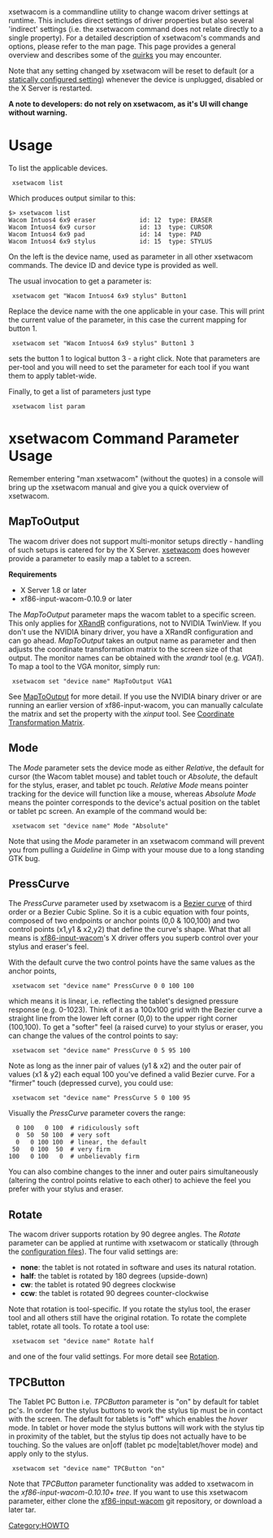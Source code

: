 xsetwacom is a commandline utility to change wacom driver settings at runtime. This includes direct settings of driver properties but also several 'indirect' settings (i.e. the xsetwacom command does not relate directly to a single property). For a detailed description of xsetwacom's commands and options, please refer to the man page. This page provides a general overview and describes some of the [[#xsetwacom Command Parameter Usage|quirks]] you may encounter.

Note that any setting changed by xsetwacom will be reset to default (or a
[[Configuring X|statically configured setting]]) whenever the device is
unplugged, disabled or the X Server is restarted.

'''A note to developers: do not rely on xsetwacom, as it's UI will change without warning.'''

= Usage =
To list the applicable devices. 
  xsetwacom list

Which produces output similar to this:
<pre>
$> xsetwacom list
Wacom Intuos4 6x9 eraser        	id: 12	type: ERASER    
Wacom Intuos4 6x9 cursor        	id: 13	type: CURSOR    
Wacom Intuos4 6x9 pad           	id: 14	type: PAD       
Wacom Intuos4 6x9 stylus        	id: 15	type: STYLUS    
</pre>
On the left is the device name, used as parameter in all other xsetwacom commands. The device ID and device type is provided as well.


The usual invocation to get a parameter is:
  xsetwacom get "Wacom Intuos4 6x9 stylus" Button1

Replace the device name with the one applicable in your case. This will print the current value of the parameter, in this case the current mapping for button 1.
  xsetwacom set "Wacom Intuos4 6x9 stylus" Button1 3
sets the button 1 to logical button 3 - a right click. Note that parameters are per-tool and you will need to set the parameter for each tool if you want them to apply tablet-wide.

Finally, to get a list of parameters just type
  xsetwacom list param

= xsetwacom Command Parameter Usage =
Remember entering "man xsetwacom" (without the quotes) in a console will bring up the xsetwacom manual and give you a quick overview of xsetwacom.

== MapToOutput ==
The wacom driver does not support multi-monitor setups directly - handling of such setups is catered for by the X Server. [[xsetwacom]] does however provide a parameter to easily map a tablet to a screen.

'''Requirements'''
* X Server 1.8 or later
* xf86-input-wacom-0.10.9 or later

The ''MapToOutput'' parameter maps the wacom tablet to a specific screen. This only applies for [http://www.x.org/wiki/Projects/XRandR XRandR] configurations, not to NVIDIA TwinView. If you don't use the NVIDIA binary driver, you have a XRandR configuration and can go ahead.  ''MapToOutput'' takes an output name as parameter and then adjusts the coordinate transformation matrix to the screen size of that output. The monitor names can be obtained with the ''xrandr'' tool (e.g. ''VGA1''). To map a tool to the VGA monitor, simply run:

  xsetwacom set "device name" MapToOutput VGA1

See [[Dual and Multi-Monitor Set Up#MapToOutput|MapToOutput]] for more detail.  If you use the NVIDIA binary driver or are running an earlier version of xf86-input-wacom, you can manually calculate the matrix and set the property with the ''xinput'' tool.  See [[Dual and Multi-Monitor Set Up#Coordinate Transformation Matrix|Coordinate Transformation Matrix]].

== Mode ==
The ''Mode'' parameter sets the device mode as either ''Relative'', the default for cursor (the Wacom tablet mouse) and tablet touch or ''Absolute'', the default for the stylus, eraser, and tablet pc touch.  ''Relative Mode'' means pointer tracking for the device will  function like a mouse, whereas ''Absolute Mode'' means the pointer corresponds to the device's actual position on the tablet or tablet pc screen.  An example of the command would be:

  xsetwacom set "device name" Mode "Absolute"

Note that using the ''Mode'' parameter in an xsetwacom command will prevent you from pulling a ''Guideline'' in Gimp with your mouse due to a long standing GTK bug.

== PressCurve ==
The ''PressCurve'' parameter used by xsetwacom is a [http://en.wikipedia.org/wiki/B%C3%A9zier_curve Bezier curve] of third order or a Bezier Cubic Spline.  So it is a cubic equation with four points, composed of two endpoints or anchor points (0,0 & 100,100) and two control points (x1,y1 & x2,y2) that define the curve's shape.  What that all means is [[xf86-input-wacom]]'s X driver offers you superb control over your stylus and eraser's feel.

With the default curve the two control points have the same values as the anchor points,

  xsetwacom set "device name" PressCurve 0 0 100 100

which means it is linear, i.e. reflecting the tablet's designed pressure response (e.g. 0-1023).  Think of it as a 100x100 grid with the Bezier curve a straight line from the lower left corner (0,0) to the upper right corner (100,100).  To get a "softer" feel (a raised curve) to your stylus or eraser, you can change the values of the control points to say:

  xsetwacom set "device name" PressCurve 0 5 95 100

Note as long as the inner pair of values (y1 & x2) and the outer pair of values (x1 & y2) each equal 100 you've defined a valid Bezier curve.  For a "firmer" touch (depressed curve), you could use:

  xsetwacom set "device name" PressCurve 5 0 100 95

Visually the ''PressCurve'' parameter covers the range:
<pre>
  0 100   0 100  # ridiculously soft
  0  50  50 100  # very soft
  0   0 100 100  # linear, the default
 50   0 100  50  # very firm
100   0 100   0  # unbelievably firm
</pre>
You can also combine changes to the inner and outer pairs simultaneously (altering the control points relative to each other) to achieve the feel you prefer with your stylus and eraser.

== Rotate ==
The wacom driver supports rotation by 90 degree angles. The ''Rotate'' parameter can be applied at runtime with xsetwacom or statically (through the [[Configuring X|configuration files]]).  The four valid settings are:

* '''none''': the tablet is not rotated in software and uses its natural rotation.
* '''half''': the tablet is rotated by 180 degrees (upside-down)
* '''cw''': the tablet is rotated 90 degrees clockwise
* '''ccw''': the tablet is rotated 90 degrees counter-clockwise

Note that rotation is tool-specific. If you rotate the stylus tool, the eraser tool and all others still have the original rotation. To rotate the complete tablet, rotate all tools.  To rotate a tool use:

  xsetwacom set "device name" Rotate half

and one of the four valid settings.  For more detail see [[Rotation]].

== TPCButton ==
The Tablet PC Button i.e. ''TPCButton'' parameter is "on" by default for tablet pc's.  In order for the stylus buttons to work the stylus tip must be in contact with the screen.  The default for tablets is "off" which enables the ''hover'' mode.  In tablet or hover mode the stylus buttons will work with the stylus tip in proximity of the tablet, but the stylus tip does not actually have to be touching.  So the values are on|off (tablet pc mode|tablet/hover mode) and apply only to the stylus.

  xsetwacom set "device name" TPCButton "on"

Note that ''TPCButton'' parameter functionality was added to xsetwacom in the ''xf86-input-wacom-0.10.10+ tree''.  If you want to use this xsetwacom parameter, either clone the [[xf86-input-wacom]] git repository, or download a later tar.


[[Category:HOWTO]]